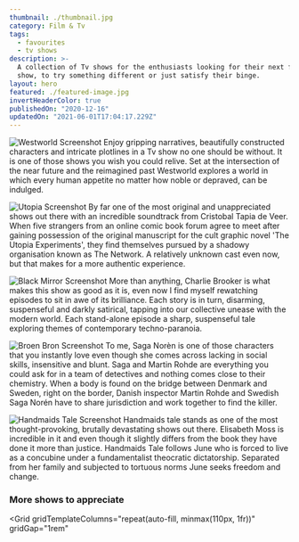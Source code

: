 ```yaml
---
thumbnail: ./thumbnail.jpg
category: Film & Tv
tags:
  - favourites
  - tv shows
description: >-
  A collection of Tv shows for the enthusiasts looking for their next favourite
  show, to try something different or just satisfy their binge.
layout: hero
featured: ./featured-image.jpg
invertHeaderColor: true
publishedOn: "2020-12-16"
updatedOn: "2021-06-01T17:04:17.229Z"
---
```



<Film cover="./covers/westworld_cover.jpg" title="Westworld" year="2016" genre="Western, Science Fiction" rating={4.5}>

![Westworld Screenshot](westworld) Enjoy gripping narratives,
beautifully constructed characters and intricate plotlines in a Tv show no one
should be without. It is one of those shows you wish you could relive. Set at
the intersection of the near future and the reimagined past Westworld explores a
world in which every human appetite no matter how noble or depraved, can be
indulged.

</Film>

<Film cover="./covers/utopia_cover.jpg" title="Utopia" year="2013" genre="Drama, Mystery, Action & Adventure" rating={4.5}>

![Utopia Screenshot](utopia) By far one of the most original and
unappreciated shows out there with an incredible soundtrack from Cristobal Tapia
de Veer. When five strangers from an online comic book forum agree to meet after
gaining possession of the original manuscript for the cult graphic novel 'The
Utopia Experiments', they find themselves pursued by a shadowy organisation
known as The Network. A relatively unknown cast even now, but that makes for a
more authentic experience.

</Film>

<Film cover="./covers/black-mirror_cover.jpg" title="Black Mirror" year="2011" genre="Sci-Fi & Fantasy, Drama" rating={4.5}>

![Black Mirror Screenshot](black-mirror) More than anything,
Charlie Brooker is what makes this show as good as it is, even now I find myself
rewatching episodes to sit in awe of its brilliance. Each story is in turn,
disarming, suspenseful and darkly satirical, tapping into our collective unease
with the modern world. Each stand-alone episode a sharp, suspenseful tale
exploring themes of contemporary techno-paranoia.

</Film>

<Film cover="./covers/broen-bron_cover.jpg" title="Broen Bron" year="2011" genre="Crime, Mystery" rating={4.5}>

![Broen Bron Screenshot](broen-bron) To me, Saga Norèn is one of
those characters that you instantly love even though she comes across lacking in
social skills, insensitive and blunt. Saga and Martin Rohde are everything you
could ask for in a team of detectives and nothing comes close to their
chemistry. When a body is found on the bridge between Denmark and Sweden, right
on the border, Danish inspector Martin Rohde and Swedish Saga Norén have to
share jurisdiction and work together to find the killer.

</Film>

<Film cover="./covers/handmaids-tale_cover.jpg" title="The Handmaids Tale" year="2017" genre="Sci-Fi & Fantasy, Drama" rating={4.5}>

![Handmaids Tale Screenshot](handmaids-tale) Handmaids tale stands
as one of the most thought-provoking, brutally devastating shows out there.
Elisabeth Moss is incredible in it and even though it slightly differs from the
book they have done it more than justice. Handmaids Tale follows June who is
forced to live as a concubine under a fundamentalist theocratic dictatorship.
Separated from her family and subjected to tortuous norms June seeks freedom and
change.

</Film>

<h3>More shows to appreciate</h3>

<Grid
  gridTemplateColumns="repeat(auto-fill, minmax(110px, 1fr))"
  gridGap="1rem"
>
  <FilmCover
    cover="./covers/dark_cover.jpg"
    year="2017"
    genre="Sci-Fi & Fantasy, Drama, Mystery"
    rating={4.5}
  />
  <FilmCover
    cover="./covers/house_of_cards_cover.jpg"
    year="2013"
    genre="Drama"
    rating={4.5}
  />
  <FilmCover
    cover="./covers/mr_robot_cover.jpg"
    year="2013"
    genre="Crime, Drama"
    rating={4.5}
  />
  <FilmCover
    cover="./covers/better_call_saul_cover.jpg"
    year="2015"
    genre="Comedy, Crime, Drama"
    rating={4.5}
  />
  <FilmCover
    cover="./covers/true_detective_cover.jpg"
    year="2014"
    genre="Drama"
    rating={4.5}
  />
  <FilmCover
    cover="./covers/vikings_cover.jpg"
    year="2013"
    genre="Action & Adventure, Drama "
    rating={4.5}
  />
  <FilmCover
    cover="./covers/hannibal_cover.jpg"
    year="2013"
    genre="Drama"
    rating={4.5}
  />
  <FilmCover
    cover="./covers/chernobyl_cover.jpg"
    year="2019"
    genre="Drama"
    rating={4.5}
  />
  <FilmCover
    cover="./covers/tales_from_the_loop_cover.jpg"
    year="2020"
    genre="Drama, Mystery, Sci-Fi & Fantasy"
    rating={4.5}
  />
  <FilmCover
    cover="./covers/money_heist_cover.jpg"
    year="2017"
    genre="Crime, Drama"
    rating={4.5}
  />
  <FilmCover
    cover="./covers/end_of_the_cover.jpg"
    year="2017"
    genre="Comedy, Crime, Drama"
    rating={4.5}
  />
  <FilmCover
    cover="./covers/fleabag_cover.jpg"
    year="2016"
    genre="Comedy, Drama"
    rating={4.5}
  />
  <FilmCover
    cover="./covers/unorthodox_cover.jpg"
    year="2020"
    genre="Drama"
    rating={4.5}
  />
  <FilmCover
    cover="./covers/fargo_cover.jpg"
    year="2014"
    genre="Crime,Drama"
    rating={4.5}
  />
</Grid>
